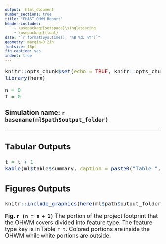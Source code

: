 ```yaml
---
output:  html_document
number_sections: true
title: "FHAST OHWM Report"
header-includes:
    - \usepackage{setspace}\singlespacing
    - \usepackage{float}
date: "`r format(Sys.time(), '%B %d, %Y')`"
geometry: margin=0.2in
fontsize: 16pt
fig_caption: yes
indent: true
---
```

 <font size="4">

```r
knitr::opts_chunk$set(echo = TRUE, knitr::opts_chunk$set(warning = FALSE, message = FALSE))
library(here)

```

```r
n = 0
t = 0 
```

### Simulation name: `r basename(ml$path$output_folder)`
***
## Tabular Outputs 

```r
t = t + 1 
kable(ml$table$summary, caption = paste0("Table ", t, ". The summary percentages and areas (", ml$var$measure_units, "^2^) of each feature and how much is inside or outside of the ordinary high water mark (OHWM). In this analysis ", ml$var$percent_in, "% of the total project footprint of ", ml$var$total_area, " ", ml$var$measure_units, "^2^ is inside the OHWM."))
```

\newpage
## Figures Outputs

```r
knitr::include_graphics(here(ml$path$output_folder, "ohwm_map.png"),  error = FALSE)
```

**Fig. `r (n = n + 1)`** The portion of the project footprint that the OHWM covers divided into feature type. The feature type key is in Table `r t`. Colored portions are inside the OHWM while white portions are outside. <br><br><br><br>

</font>
